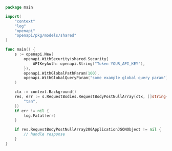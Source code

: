 ```go showLineNumbers copy filename="Request Body Post Null Array usage example"
package main

import(
	"context"
	"log"
	"openapi"
	"openapi/pkg/models/shared"
)

func main() {
    s := openapi.New(
        openapi.WithSecurity(shared.Security{
            APIKeyAuth: openapi.String("Token YOUR_API_KEY"),
        }),
        openapi.WithGlobalPathParam(100),
        openapi.WithGlobalQueryParam("some example global query param"),
    )

    ctx := context.Background()
    res, err := s.RequestBodies.RequestBodyPostNullArray(ctx, []string{
        "tan",
    })
    if err != nil {
        log.Fatal(err)
    }

    if res.RequestBodyPostNullArray200ApplicationJSONObject != nil {
        // handle response
    }
}
```
